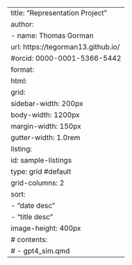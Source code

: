 ---
title: "Representation Project"
author:
- name: Thomas Gorman
  url: https://tegorman13.github.io/
  #orcid: 0000-0001-5366-5442
format:
  html: 
    grid:
      sidebar-width: 200px
      body-width: 1200px
      margin-width: 150px
      gutter-width: 1.0rem
listing:
  id: sample-listings
  type: grid #default
  grid-columns: 2
  sort:
    - "date desc"
    - "title desc"
  image-height: 400px
#   contents:
#     - gpt4_sim.qmd
---